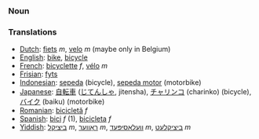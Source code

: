 ===Noun===

===Translations===
*[[Dutch]]: [[fiets]] ''m'', [[velo]] ''m'' (maybe only in Belgium)
*[[English]]: [[bike]], [[bicycle]]
*[[French]]: [[bicyclette]] ''f'', [[vélo]] ''m''
*[[Frisian]]: [[fyts]]
*[[Indonesian]]: [[sepeda]] (bicycle), [[sepeda motor]] (motorbike)
*[[Japanese]]: [[自転車]] ([[じてんしゃ]], jitensha), [[チャリンコ]] (charinko) (bicycle), [[バイク]] (baiku) (motorbike)
*[[Romanian]]: [[bicicletă]] ''f''
*[[Spanish]]: [[bici]] ''f'' (1), [[bicicleta]] ''f''
*[[Yiddish]]: [[ביציקל]] ''m'', [[ראָווער]] ''m'', [[וועלאָסיפּעד]] ''m'', [[ביציקלעט]] ''m''